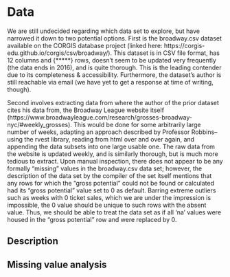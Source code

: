# Data
We are still undecided regarding which data set to explore, but have narrowed it down to two potential options. First is the broadway.csv dataset available on the CORGIS database project (linked here: https://corgis-edu.github.io/corgis/csv/broadway/). This dataset is in CSV file format, has 12 columns and {*****} rows, doesn’t seem to be updated very frequently (the data ends in 2016), and is quite thorough. This is the leading contender due to its completeness & accessibility. Furthermore, the dataset’s author is still reachable via email (we have yet to get a response at time of writing, though). 

Second involves extracting data from where the author of the prior dataset cites his data from, the Broadway League website itself (https://www.broadwayleague.com/research/grosses-broadway-nyc/#weekly_grosses). This would be done for some arbitrarily large number of weeks, adapting an approach described by Professor Robbins–using the rvest library, reading from html over and over again, and appending the data subsets into one large usable one. The raw data from the website is updated weekly, and is similarly thorough, but is much more tedious to extract. 
Upon manual inspection, there does not appear to be any formally “missing” values in the broadway.csv data set; however, the description of the data set by the compiler of the set itself mentions that any rows for which the “gross potential” could not be found or calculated had its “gross potential” value set to 0 as default. Barring extreme outliers such as weeks with 0 ticket sales, which we are under the impression is impossible, the 0 value should be unique to such rows with the absent value. Thus, we should be able to treat the data set as if all ‘na’ values were housed in the “gross potential” row and were replaced by 0.

## Description

## Missing value analysis

